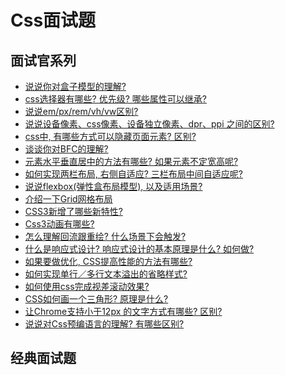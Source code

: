 # Css面试题

## 面试官系列

- [说说你对盒子模型的理解?](/interview/css/box)
- [css选择器有哪些? 优先级? 哪些属性可以继承?](/interview/css/selector)
- [说说em/px/rem/vh/vw区别?](/interview/css/em_px_rem_vh_vw)
- [说说设备像素、css像素、设备独立像素、dpr、ppi 之间的区别?](/interview/css/dp_px_dpr_ppi)
- [css中, 有哪些方式可以隐藏页面元素? 区别?](/interview/css/hide_attributes)
- [谈谈你对BFC的理解?](/interview/css/bfc)
- [元素水平垂直居中的方法有哪些? 如果元素不定宽高呢?](/interview/css/center)
- [如何实现两栏布局, 右侧自适应? 三栏布局中间自适应呢?](/interview/css/column_layout)
- [说说flexbox(弹性盒布局模型), 以及适用场景?](/interview/css/flexbox)
- [介绍一下Grid网格布局](/interview/css/grid)
- [CSS3新增了哪些新特性?](/interview/css/css3_features)
- [Css3动画有哪些?](/interview/css/animation)
- [怎么理解回流跟重绘? 什么场景下会触发?](/interview/css/layout_painting)
- [什么是响应式设计? 响应式设计的基本原理是什么? 如何做?](/interview/css/responsive_layout)
- [如果要做优化, CSS提高性能的方法有哪些?](/interview/css/css_performance)
- [如何实现单行／多行文本溢出的省略样式?](/interview/css/single_multi_line)
- [如何使用css完成视差滚动效果?](/interview/css/visual_scrolling)
- [CSS如何画一个三角形? 原理是什么?](/interview/css/triangle)
- [让Chrome支持小于12px 的文字方式有哪些? 区别?](/interview/css/less_12)
- [说说对Css预编语言的理解? 有哪些区别?](/interview/css/sass_less_stylus)

## 经典面试题
